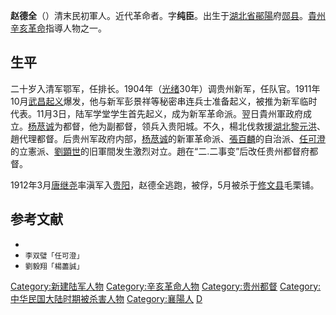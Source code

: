 '''赵德全'''（{{Bd|1883年||1912年}}）清末民初軍人。近代革命者。字'''纯臣'''。出生于[[湖北省|湖北省]][[鄖陽|鄖陽]]府[[郧县|郧县]]。[[貴州|貴州]][[辛亥革命|辛亥革命]]指導人物之一。

== 生平 ==
二十岁入清军鄂军，任排长。1904年（[[光绪|光绪]]30年）调贵州新军，任队官。1911年10月[[武昌起义|武昌起义]]爆发，他与新军彭景祥等秘密串连兵士准备起义，被推为新军临时代表。11月3日，陆军学堂学生首先起义，成为新军革命派。翌日貴州軍政府成立。[[杨荩诚|杨荩诚]]为都督，他为副都督，领兵入贵阳城。不久，楊北伐救援[[湖北|湖北]][[黎元洪|黎元洪]]、趙代理都督。后贵州军政府内部，[[杨荩诚|杨荩诚]]的新軍革命派、[[張百麟|張百麟]]的自治派、[[任可澄|任可澄]]的立憲派、[[劉顕世|劉顕世]]的旧軍間发生激烈对立。趙在“二.二事变”后改任贵州都督府都督。

1912年3月[[唐继尧|唐继尧]]率滇军入[[贵阳|贵阳]]，赵德全逃跑，被俘，5月被杀于[[修文县|修文县]]毛栗铺。

== 参考文献 ==
* <small>{{Cite book<!--|和書-->|author = 徐友春主編|title = 民国人物大辞典 増訂版|year = 2007|publisher = 河北人民出版社|isbn = 978-7-202-03014-1}}</small>
* <small>李双璧「任可澄」{{Cite book<!--|和書-->|author = [[中国社会科学院|中国社会科学院]]近代史研究所|title = 民国人物伝 第7巻|year = 1993|publisher = 中華書局|isbn = 7-101-01052-0}}</small>
* <small>劉毅翔「楊藎誠」{{Cite book<!--|和書-->|author = 中国社会科学院近代史研究所|title = 民国人物伝 第8巻|year = 1996|publisher = 中華書局|isbn = 7-101-01328-7}}</small>

{{贵州行政长官|北}}

{{DEFAULTSORT:Zhao赵}}
[[Category:新建陆军人物|Category:新建陆军人物]]
[[Category:辛亥革命人物|Category:辛亥革命人物]]
[[Category:贵州都督|Category:贵州都督]]
[[Category:中华民国大陆时期被杀害人物|Category:中华民国大陆时期被杀害人物]]
[[Category:襄陽人|Category:襄陽人]]
[[Category:赵姓|D]]